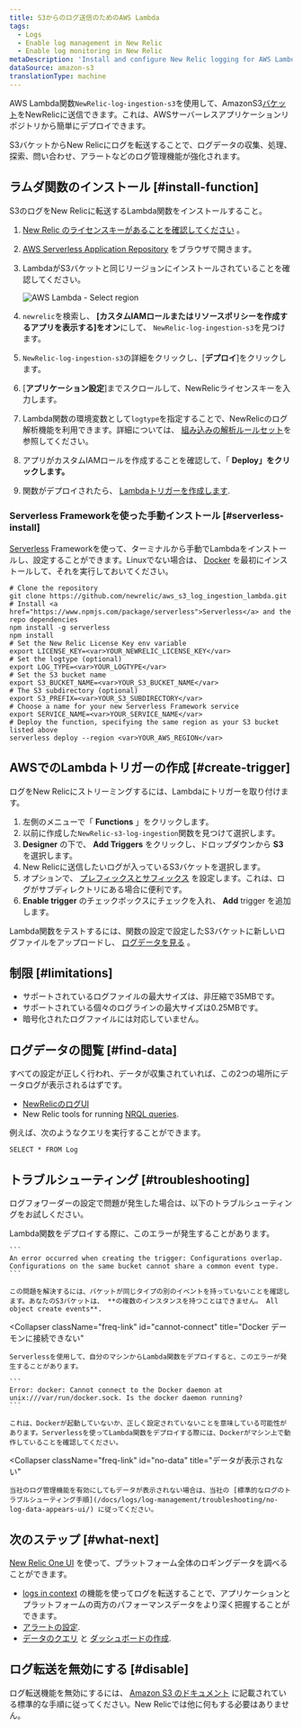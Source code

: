 ```yaml
---
title: S3からのログ送信のためのAWS Lambda
tags:
  - Logs
  - Enable log management in New Relic
  - Enable log monitoring in New Relic
metaDescription: 'Install and configure New Relic logging for AWS Lambda with S3, so you can use enhanced log management capabilities.'
dataSource: amazon-s3
translationType: machine
---
```



AWS Lambda関数`NewRelic-log-ingestion-s3`を使用して、AmazonS3[バケット](https://aws.amazon.com/s3/)をNewRelicに送信できます。これは、AWSサーバーレスアプリケーションリポジトリから簡単にデプロイできます。

S3バケットからNew Relicにログを転送することで、ログデータの収集、処理、探索、問い合わせ、アラートなどのログ管理機能が強化されます。

## ラムダ関数のインストール [#install-function]

S3のログをNew Relicに転送するLambda関数をインストールすること。

1. [New Relic のライセンスキーがあることを確認してください](/docs/accounts/install-new-relic/account-setup/license-key) 。

2. [AWS Serverless Application Repository](https://serverlessrepo.aws.amazon.com/applications) をブラウザで開きます。

3. LambdaがS3バケットと同じリージョンにインストールされていることを確認してください。

   <img title="AWS Lambda - Select region" alt="AWS Lambda - Select region" src={awsLambdaselectRegion}/>

4. `newrelic`を検索し、 **\[カスタムIAMロールまたはリソースポリシーを作成するアプリを表示する]をオン**にして、 `NewRelic-log-ingestion-s3`を見つけます。

5. `NewRelic-log-ingestion-s3`の詳細をクリックし、\[**デプロイ**]をクリックします。

6. \[**アプリケーション設定**]までスクロールして、NewRelicライセンスキーを入力します。

7. Lambda関数の環境変数として`logtype`を指定することで、NewRelicのログ解析機能を利用できます。詳細については、 [組み込みの解析ルールセット](/docs/logs/new-relic-logs/ui-data/new-relic-logs-parsing-built-rules-custom-parsing#built-in-rules)を参照してください。

8. アプリがカスタムIAMロールを作成することを確認して、「 **Deploy」をクリックします。**

9. 関数がデプロイされたら、 [Lambdaトリガーを作成します](#create-trigger).

### Serverless Frameworkを使った手動インストール [#serverless-install]

[Serverless](https://www.npmjs.com/package/serverless) Frameworkを使って、ターミナルから手動でLambdaをインストールし、設定することができます。Linuxでない場合は、 [Docker](https://docs.docker.com/get-docker/) を最初にインストールして、それを実行しておいてください。

```
# Clone the repository
git clone https://github.com/newrelic/aws_s3_log_ingestion_lambda.git
# Install <a href="https://www.npmjs.com/package/serverless">Serverless</a> and the repo dependencies
npm install -g serverless
npm install
# Set the New Relic License Key env variable
export LICENSE_KEY=<var>YOUR_NEWRELIC_LICENSE_KEY</var>
# Set the logtype (optional)
export LOG_TYPE=<var>YOUR_LOGTYPE</var>
# Set the S3 bucket name
export S3_BUCKET_NAME=<var>YOUR_S3_BUCKET_NAME</var>
# The S3 subdirectory (optional)
export S3_PREFIX=<var>YOUR_S3_SUBDIRECTORY</var>
# Choose a name for your new Serverless Framework service
export SERVICE_NAME=<var>YOUR_SERVICE_NAME</var>
# Deploy the function, specifying the same region as your S3 bucket listed above
serverless deploy --region <var>YOUR_AWS_REGION</var>
```

## AWSでのLambdaトリガーの作成 [#create-trigger]

ログをNew Relicにストリーミングするには、Lambdaにトリガーを取り付けます。

1. 左側のメニューで「 **Functions** 」をクリックします。
2. 以前に作成した`NewRelic-s3-log-ingestion`関数を見つけて選択します。
3. **Designer** の下で、 **Add Triggers** をクリックし、ドロップダウンから **S3** を選択します。
4. New Relicに送信したいログが入っているS3バケットを選択します。
5. オプションで、 [プレフィックスとサフィックス](https://aws.amazon.com/blogs/compute/amazon-s3-adds-prefix-and-suffix-filters-for-lambda-function-triggering/) を設定します。これは、ログがサブディレクトリにある場合に便利です。
6. **Enable trigger** のチェックボックスにチェックを入れ、 **Add** trigger を追加します。

Lambda関数をテストするには、関数の設定で設定したS3バケットに新しいログファイルをアップロードし、 [ログデータを見る](#find-data) 。

## 制限 [#limitations]

* サポートされているログファイルの最大サイズは、非圧縮で35MBです。
* サポートされている個々のログラインの最大サイズは0.25MBです。
* 暗号化されたログファイルには対応していません。

## ログデータの閲覧 [#find-data]

すべての設定が正しく行われ、データが収集されていれば、この2つの場所にデータログが表示されるはずです。

* [NewRelicのログUI](https://one.newrelic.com/launcher/logger.log-launcher)
* New Relic tools for running [NRQL queries](/docs/chart-builder/use-chart-builder/choose-data/use-advanced-nrql-mode-specify-data).

例えば、次のようなクエリを実行することができます。

```
SELECT * FROM Log
```

## トラブルシューティング [#troubleshooting]

ログフォワーダーの設定で問題が発生した場合は、以下のトラブルシューティングをお試しください。

<CollapserGroup>
  <Collapser
    className="freq-link"
    id="config-overlap"
    title="コンフィグレーションのオーバーラップ"
  >
    Lambda関数をデプロイする際に、このエラーが発生することがあります。

    ```
    An error occurred when creating the trigger: Configurations overlap. Configurations on the same bucket cannot share a common event type.
    ```

    この問題を解決するには、バケットが同じタイプの別のイベントを持っていないことを確認します。あなたのS3バケットは、 **の複数のインスタンスを持つことはできません。 All object create events**.
  </Collapser>

  <Collapser
    className="freq-link"
    id="cannot-connect"
    title="Docker デーモンに接続できない"
  >
    Serverlessを使用して、自分のマシンからLambda関数をデプロイすると、このエラーが発生することがあります。

    ```
    Error: docker: Cannot connect to the Docker daemon at unix:///var/run/docker.sock. Is the docker daemon running?
    ```

    これは、Dockerが起動していないか、正しく設定されていないことを意味している可能性があります。Serverlessを使ってLambda関数をデプロイする際には、Dockerがマシン上で動作していることを確認してください。
  </Collapser>

  <Collapser
    className="freq-link"
    id="no-data"
    title="データが表示されない"
  >
    当社のログ管理機能を有効にしてもデータが表示されない場合は、当社の [標準的なログのトラブルシューティング手順](/docs/logs/log-management/troubleshooting/no-log-data-appears-ui/) に従ってください。
  </Collapser>
</CollapserGroup>

## 次のステップ [#what-next]

[New Relic One UI](/docs/logs/log-management/ui-data/use-logs-ui/) を使って、プラットフォーム全体のロギングデータを調べることができます。

* [logs in context](/docs/logs/enable-log-management-new-relic/configure-logs-context/configure-logs-context-apm-agents/) の機能を使ってログを転送することで、アプリケーションとプラットフォームの両方のパフォーマンスデータをより深く把握することができます。
* [アラートの設定](/docs/alerts-applied-intelligence/new-relic-alerts/alert-conditions/create-alert-conditions/).
* [データのクエリ](/docs/query-your-data/explore-query-data/get-started/introduction-querying-new-relic-data/) と [ダッシュボードの作成](/docs/query-your-data/explore-query-data/dashboards/introduction-dashboards/).

## ログ転送を無効にする [#disable]

ログ転送機能を無効にするには、 [Amazon S3 のドキュメント](https://aws.amazon.com/s3/) に記載されている標準的な手順に従ってください。New Relicでは他に何もする必要はありません。